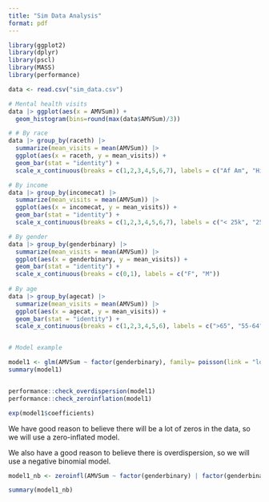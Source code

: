 ```yaml
---
title: "Sim Data Analysis"
format: pdf
---
```



```r
library(ggplot2)
library(dplyr)
library(pscl)
library(MASS)
library(performance)

data <- read.csv("sim_data.csv")

# Mental health visits
data |> ggplot(aes(x = AMVSum)) +
  geom_histogram(bins=round(max(data$AMVSum)/3))

# # By race
data |> group_by(raceth) |>
  summarize(mean_visits = mean(AMVSum)) |>
  ggplot(aes(x = raceth, y = mean_visits)) +
  geom_bar(stat = "identity") +
  scale_x_continuous(breaks = c(1,2,3,4,5,6,7), labels = c("Af Am", "Hispanic", "Mid Eastern", "Cauc-Other", "Cauc-Jewish", "Asian", "Nat Am/Pac Isl")) 

# By income
data |> group_by(incomecat) |>
  summarize(mean_visits = mean(AMVSum)) |>
  ggplot(aes(x = incomecat, y = mean_visits)) +
  geom_bar(stat = "identity") +
  scale_x_continuous(breaks = c(1,2,3,4,5,6,7), labels = c("< 25k", "25k-50k", "50k-75k", "75k-100k", "100k-125k", "125-150k", "> 150k"))

# By gender
data |> group_by(genderbinary) |>
  summarize(mean_visits = mean(AMVSum)) |>
  ggplot(aes(x = genderbinary, y = mean_visits)) +
  geom_bar(stat = "identity") +
  scale_x_continuous(breaks = c(0,1), labels = c("F", "M"))
 
# By age
data |> group_by(agecat) |>
  summarize(mean_visits = mean(AMVSum)) |>
  ggplot(aes(x = agecat, y = mean_visits)) +
  geom_bar(stat = "identity") +
  scale_x_continuous(breaks = c(1,2,3,4,5,6), labels = c(">65", "55-64", "45-54", "35-44", "25-34", "18-24"))


# Model example

model1 <- glm(AMVSum ~ factor(genderbinary), family= poisson(link = "log"), data=data)
summary(model1)


performance::check_overdispersion(model1)
performance::check_zeroinflation(model1)

exp(model1$coefficients)

```

We have good reason to believe there will be a lot of zeros in the data, so we will use a zero-inflated model.

We also have a good reason to believe there is overdispersion, so we will use a negative binomial model.

```r

model1_nb <- zeroinfl(AMVSum ~ factor(genderbinary) | factor(genderbinary), data=data, dist="negbin")

summary(model1_nb)


```
